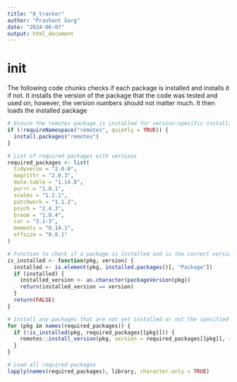 ---
title: "0_tracker"
author: "Prashant Garg"
date: "2024-06-07"
output: html_document
---



# init

The following code chunks checks if each package is installed and installs it if not.
It installs the version of the package that the code was tested and used on, however, the version numbers should not matter much.
It then loads the installed package

```{r}
# Ensure the remotes package is installed for version-specific installs
if (!requireNamespace("remotes", quietly = TRUE)) {
  install.packages("remotes")
}

# List of required packages with versions
required_packages <- list(
  tidyverse = "2.0.0",
  magrittr = "2.0.3",
  data.table = "1.14.8",
  purrr = "1.0.1",
  scales = "1.2.1",
  patchwork = "1.1.2",
  psych = "2.4.3",
  broom = "1.0.4",
  car = "3.1-3",
  moments = "0.14.1",
  effsize = "0.8.1"
)

# Function to check if a package is installed and is the correct version
is_installed <- function(pkg, version) {
  installed <- is.element(pkg, installed.packages()[, "Package"])
  if (installed) {
    installed_version <- as.character(packageVersion(pkg))
    return(installed_version == version)
  }
  return(FALSE)
}

# Install any packages that are not yet installed or not the specified version
for (pkg in names(required_packages)) {
  if (!is_installed(pkg, required_packages[[pkg]])) {
    remotes::install_version(pkg, version = required_packages[[pkg]], repos = "http://cran.us.r-project.org")
  }
}

# Load all required packages
lapply(names(required_packages), library, character.only = TRUE)

```
